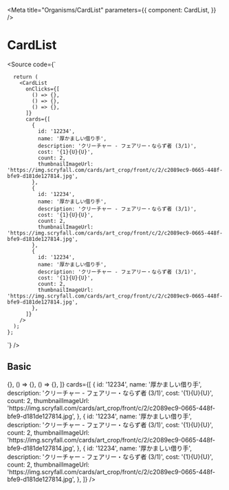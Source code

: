 

<Meta
  title="Organisms/CardList"
  parameters={{
    component: CardList,
  }}
/>

# CardList

<Source code={`
     
      return (
        <CardList
          onClicks={[
            () => {},
            () => {},
            () => {},
          ]}
          cards={[
            {
              id: '12234',
              name: '厚かましい借り手',
              description: 'クリーチャー - フェアリー・ならず者 (3/1)',
              cost: '{1}{U}{U}',
              count: 2,
              thumbnailImageUrl: 'https://img.scryfall.com/cards/art_crop/front/c/2/c2089ec9-0665-448f-bfe9-d181de127814.jpg',
            },
            {
              id: '12234',
              name: '厚かましい借り手',
              description: 'クリーチャー - フェアリー・ならず者 (3/1)',
              cost: '{1}{U}{U}',
              count: 2,
              thumbnailImageUrl: 'https://img.scryfall.com/cards/art_crop/front/c/2/c2089ec9-0665-448f-bfe9-d181de127814.jpg',
            },
            {
              id: '12234',
              name: '厚かましい借り手',
              description: 'クリーチャー - フェアリー・ならず者 (3/1)',
              cost: '{1}{U}{U}',
              count: 2,
              thumbnailImageUrl: 'https://img.scryfall.com/cards/art_crop/front/c/2/c2089ec9-0665-448f-bfe9-d181de127814.jpg',
            },
          ]}
        />
      );
    };
`} />

<Props of={CardList} />

## Basic

<Preview withSource="open">
  <Story name="Basic" >
    <CardList
      onClicks={[
        () => {},
        () => {},
        () => {},
      ]}
      cards={[
        {
          id: '12234',
          name: '厚かましい借り手',
          description: 'クリーチャー - フェアリー・ならず者 (3/1)',
          cost: '{1}{U}{U}',
          count: 2,
          thumbnailImageUrl: 'https://img.scryfall.com/cards/art_crop/front/c/2/c2089ec9-0665-448f-bfe9-d181de127814.jpg',
        },
        {
          id: '12234',
          name: '厚かましい借り手',
          description: 'クリーチャー - フェアリー・ならず者 (3/1)',
          cost: '{1}{U}{U}',
          count: 2,
          thumbnailImageUrl: 'https://img.scryfall.com/cards/art_crop/front/c/2/c2089ec9-0665-448f-bfe9-d181de127814.jpg',
        },
        {
          id: '12234',
          name: '厚かましい借り手',
          description: 'クリーチャー - フェアリー・ならず者 (3/1)',
          cost: '{1}{U}{U}',
          count: 2,
          thumbnailImageUrl: 'https://img.scryfall.com/cards/art_crop/front/c/2/c2089ec9-0665-448f-bfe9-d181de127814.jpg',
        },
      ]}
    />
  </Story>
</Preview>
